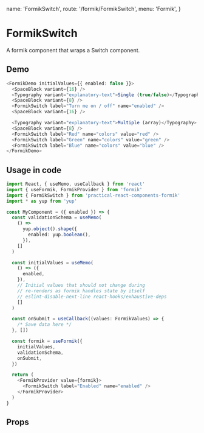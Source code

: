   name: 'FormikSwitch',
  route: '/formik/FormikSwitch',
  menu: 'Formik',
}


# FormikSwitch

A formik component that wraps a Switch component.

## Demo

```typescript type=demo
<FormikDemo initialValues={{ enabled: false }}>
  <SpaceBlock variant={16} />
  <Typography variant="explanatory-text">Single (true/false)</Typography>
  <SpaceBlock variant={8} />
  <FormikSwitch label="Turn me on / off" name="enabled" />
  <SpaceBlock variant={16} />

  <Typography variant="explanatory-text">Multiple (array)</Typography>
  <SpaceBlock variant={8} />
  <FormikSwitch label="Red" name="colors" value="red" />
  <FormikSwitch label="Green" name="colors" value="green" />
  <FormikSwitch label="Blue" name="colors" value="blue" />
</FormikDemo>
```

## Usage in code

```typescript
import React, { useMemo, useCallback } from 'react'
import { useFormik, FormikProvider } from 'formik'
import { FormikSwitch } from 'practical-react-components-formik'
import * as yup from 'yup'

const MyComponent = ({ enabled }) => {
  const validationSchema = useMemo(
    () =>
      yup.object().shape({
        enabled: yup.boolean(),
      }),
    []
  )

  const initialValues = useMemo(
    () => ({
      enabled,
    }),
    // Initial values that should not change during
    // re-renders as formik handles state by itself
    // eslint-disable-next-line react-hooks/exhaustive-deps
    []
  )

  const onSubmit = useCallback((values: FormikValues) => {
    /* Save data here */
  }, [])

  const formik = useFormik({
    initialValues,
    validationSchema,
    onSubmit,
  })

  return (
    <FormikProvider value={formik}>
      <FormikSwitch label="Enabled" name="enabled" />
    </FormikProvider>
  )
}
```

## Props

<Props of="FormikSwitch" />
